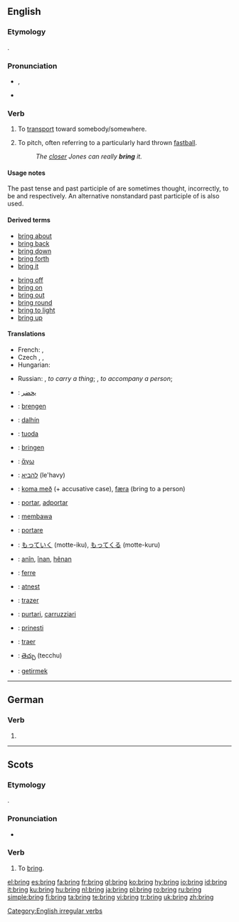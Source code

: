 ==English==

{{rank|c.|strong|dead|399|bring|returned|seems|soul}}

===Etymology===
{{OE.}} {{term|bringan|lang=ang}}.

===Pronunciation===
*{{IPA|/ˈbɹɪŋ/}}, {{SAMPA|/"brIN/}}
*{{audio|en-us-bring.ogg|Audio (US)}}
*:{{rhymes|ɪŋ}}

===Verb===
{{en-verb|brings|bringing|brought|brought}}

# {{transitive}} To [[transport]] toward somebody/somewhere.
# {{baseball}} To pitch, often referring to a particularly hard thrown [[fastball]].
#: ''The [[closer]] Jones can really '''bring''' it.''

====Usage notes====
The past tense and past participle of {{term|bring}} are sometimes thought, incorrectly, to be {{term|brang}} and {{term|brung}} respectively. An alternative nonstandard past participle of {{term|broughten}} is also used.

====Derived terms====
{{rel-top|terms derived from "bring"}}
*[[bring about]]
*[[bring back]]
*[[bring down]]
*[[bring forth]]
*[[bring it]]
{{rel-mid}}
*[[bring off]]
*[[bring on]]
*[[bring out]]
*[[bring round]]
*[[bring to light]]
*[[bring up]]
{{rel-bottom}}

====Translations====
{{trans-top|(transitive) to transport toward somebody/somewhere}}
* French: {{t+|fr|apporter}}, {{t+|fr|amener}}
* Czech {{t|cs|přinést}}, {{t|cs|přivést}}, {{t|cs|přivézt}}
* Hungarian: {{t+|hu|hoz}}
{{trans-mid}}
* Russian: {{t|ru|приносить|tr=prinosít'|sc=Cyrl}} {{impf}}, {{t|ru|принести|tr=prin'estí|sc=Cyrl}} {{pf}} ''to carry a thing''; {{t|ru|приводить|tr=prvodít'|sc=Cyrl}} {{impf}}, {{t|ru|привести|tr=priv'estí|sc=Cyrl}} {{pf}} ''to accompany a person'';
{{trans-bottom}}

{{trans-top|baseball: to pitch, often referring to a particularly hard thrown fastball}}
{{trans-mid}}
{{trans-bottom}}

{{checktrans-top}}
*{{ttbc|Arabic}}: [[يحضر]]
*{{ttbc|Dutch}}: [[brengen]]
*{{ttbc|Filipino}}: [[dalhín]]
*{{ttbc|Finnish}}: [[tuoda]]
*{{ttbc|German}}: [[bringen]]
*{{ttbc|Greek, Ancient}}: [[ἄγω]]
*{{ttbc|Hebrew}}: [[להביא]] (le'havy)
*{{ttbc|Icelandic}}: [[koma með]] (+ accusative case), [[færa]] (bring to a person)
*{{ttbc|Ido}}: [[portar]], [[adportar]]
*{{ttbc|Indonesian}}: [[bawa|membawa]]
*{{ttbc|Italian}}: [[portare]]
{{checktrans-mid}}
*{{ttbc|Japanese}}: [[もっていく]] (motte-iku), [[もってくる]] (motte-kuru)
*{{ttbc|Kurdish}}: [[anîn]], [[înan]], [[hênan]]
*{{ttbc|Latin}}: [[ferre]]
*{{ttbc|Latvian}}: [[atnest]]
*{{ttbc|Portuguese}}: [[trazer]]
*{{ttbc|Sicilian}}: [[purtari]], [[carruzziari]]
*{{ttbc|Slovene}}: [[prinesti]]
*{{ttbc|Spanish}}: [[traer]]
*{{ttbc|Telugu}}: [[తెచ్చు]] (tecchu)
*{{ttbc|Turkish}}: [[getirmek]]
{{checktrans-bottom}}

[[Category:English irregular verbs]]

----

==German==

===Verb===
{{infl|de|verb form}}

# {{form of|The imperative of second-person singular|[[bringen]]}}

----

==Scots==

===Etymology===
{{OE.|sco}} {{term|bringan|lang=ang}}.

===Pronunciation===
*{{IPA|/brɪŋ/}}

===Verb===
{{sco-verb|brings|bringin|brocht}}

# To [[#English|bring]].

[[el:bring]]
[[es:bring]]
[[fa:bring]]
[[fr:bring]]
[[gl:bring]]
[[ko:bring]]
[[hy:bring]]
[[io:bring]]
[[id:bring]]
[[it:bring]]
[[ku:bring]]
[[hu:bring]]
[[nl:bring]]
[[ja:bring]]
[[pl:bring]]
[[ro:bring]]
[[ru:bring]]
[[simple:bring]]
[[fi:bring]]
[[ta:bring]]
[[te:bring]]
[[vi:bring]]
[[tr:bring]]
[[uk:bring]]
[[zh:bring]]